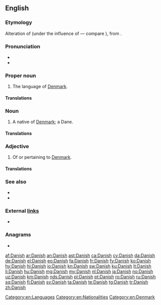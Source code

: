 {{also|danish}}
==English==
{{interwiktionary|code=da}}

===Etymology===
Alteration of {{etyl|enm|en}}  (under the influence of {{m|enm|Dan}} — compare {{m|en|Dane}}), from {{etyl|ang|en}} {{m|ang|Denisc||Danish}}.

===Pronunciation===
* {{IPA|/ˈdeɪnɪʃ/|lang=en}}
* 

===Proper noun===
{{en-proper noun}}

# The language of [[Denmark]].

====Translations====
===Noun===
{{en-noun|-}}

# A native of [[Denmark]]; a Dane.

====Translations====
{{trans-see|native of Denmark|Dane}}

===Adjective===
{{en-adj|-}}

# Of or pertaining to [[Denmark]].

====Translations====
===See also===
* {{langcat|da}}
* 

===External [[links]]===
* 

===Anagrams===
* {{l|en|sandhi|||id=|pos=|tr=|g=}}

[[Category:en:Languages]]
[[Category:en:Nationalities]]
[[Category:en:Denmark]]

[[af:Danish]]
[[ar:Danish]]
[[an:Danish]]
[[ast:Danish]]
[[ca:Danish]]
[[cy:Danish]]
[[da:Danish]]
[[de:Danish]]
[[el:Danish]]
[[eo:Danish]]
[[fa:Danish]]
[[fr:Danish]]
[[fy:Danish]]
[[ko:Danish]]
[[hy:Danish]]
[[hi:Danish]]
[[io:Danish]]
[[kn:Danish]]
[[sw:Danish]]
[[ku:Danish]]
[[lt:Danish]]
[[li:Danish]]
[[hu:Danish]]
[[mg:Danish]]
[[my:Danish]]
[[nl:Danish]]
[[ja:Danish]]
[[no:Danish]]
[[uz:Danish]]
[[km:Danish]]
[[nds:Danish]]
[[pl:Danish]]
[[pt:Danish]]
[[ro:Danish]]
[[ru:Danish]]
[[sq:Danish]]
[[fi:Danish]]
[[sv:Danish]]
[[ta:Danish]]
[[te:Danish]]
[[tg:Danish]]
[[tr:Danish]]
[[zh:Danish]]